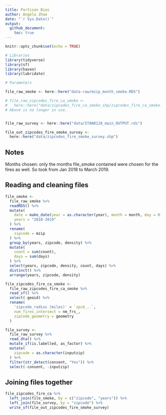 ```yaml
---
title: Partisan Bias
author: Angela Zhao
date: "`r Sys.Date()`"
output: 
  github_document:
    toc: true
---
```


```r
knitr::opts_chunk$set(echo = TRUE)
```

```r
# Libraries
library(tidyverse)
library(sf)
library(haven)
library(lubridate)

# Parameters

file_raw_smoke <- here::here("data-raw/mzip_month_smoke.RDS")

# file_raw_zipcodes_fire_ca_smoke <-
#   here::here("data/zipcodes_fire_ca_smoke_shp/zipcodes_fire_ca_smoke.shp")
# Above is no longer in use.


file_raw_survey <- here::here("data/STAN0128_main_OUTPUT.rds")

file_out_zipcodes_fire_smoke_survey <- 
  here::here("data/zipcodes_fire_smoke_survey.shp")


```

## Notes

Months chosen: only the months file_smoke contained were chosen for the fires as well. So took from Jan 2018 to March 2019. 


## Reading and cleaning files

```r
file_smoke <-
  file_raw_smoke %>% 
  readRDS() %>% 
  mutate(
    date = make_date(year = as.character(year), month = month, day = 01), 
    years = "2018-2019"
  ) %>% 
  rename(
    zipcode = mzip
  ) %>% 
  group_by(years, zipcode, density) %>%
  mutate(
    count = sum(count), 
    days = sum(days)
  ) %>% 
  select(years, zipcode, density, count, days) %>%
  distinct() %>% 
  arrange(years, zipcode, density)

file_zipcodes_fire_ca_smoke <-
  file_raw_zipcodes_fire_ca_smoke %>% 
  read_sf() %>% 
  select(-geoid) %>% 
  rename(
    'zipcode_radius (miles)' = `zpcd_..`, 
    num_fires_intersect = nm_frs_, 
    zipcode_geometry = geometry
  )  

file_survey <-
  file_raw_survey %>% 
  read_dta() %>% 
  mutate_if(is.labelled, as_factor) %>%
  mutate(
    zipcode = as.character(inputzip)
  ) %>% 
  filter(str_detect(consent, "Yes")) %>% 
  select(-consent, -inputzip)

```

## Joining files together

```r

file_zipcodes_fire_ca %>% 
  left_join(file_smoke, by = c("zipcode", "years")) %>% 
  left_join(file_survey, by = "zipcode") %>% 
  write_sf(file_out_zipcodes_fire_smoke_survey)

```

